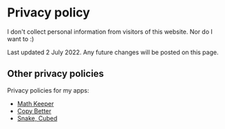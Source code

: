# Privacy policy

I don't collect personal information from visitors of this website. Nor do I want to :)

Last updated 2 July 2022. Any future changes will be posted on this page.

## Other privacy policies

Privacy policies for my apps:

- [Math Keeper](/privacy/math-keeper)
- [Copy Better](/privacy/copy-better)
- [Snake, Cubed](/privacy/snake-cubed)
